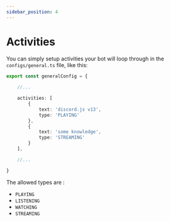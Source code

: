 ```yaml
---
sidebar_position: 4
---
```


# Activities

You can simply setup activities your bot will loop through in the `configs/general.ts` file, like this:

```ts title=configs/general.ts
export const generalConfig = {
    
    //...

    activities: [
		{
			text: 'discord.js v13',
			type: 'PLAYING'
		},
		{
			text: 'some knowledge',
			type: 'STREAMING'
		}
	],

    //...

}
```

The allowed types are :
- `PLAYING`
- `LISTENING`
- `WATCHING`
- `STREAMING`